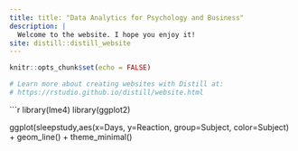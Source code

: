 ```yaml
---
title: title: "Data Analytics for Psychology and Business"
description: |
  Welcome to the website. I hope you enjoy it!
site: distill::distill_website
---
```


```r
knitr::opts_chunk$set(echo = FALSE)

# Learn more about creating websites with Distill at:
# https://rstudio.github.io/distill/website.html

```

```r
library(lme4)
library(ggplot2)


ggplot(sleepstudy,aes(x=Days, y=Reaction, group=Subject, color=Subject) +
         geom_line() + 
         theme_minimal()
  

